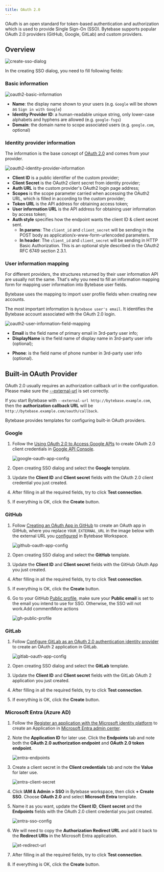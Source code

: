 ```yaml
---
title: OAuth 2.0
---
```


OAuth is an open standard for token-based authentication and authorization which is used to provide Single Sign-On (SSO). Bytebase supports popular OAuth 2.0 providers (GitHub, Google, GitLab) and custom providers.

## Overview

![create-sso-dialog](/content/docs/administration/sso/create-sso-dialog.webp)

In the creating SSO dialog, you need to fill following fields:

### Basic information

![oauth2-basic-information](/content/docs/administration/sso/oauth2-basic-information.webp)

- **Name**: the display name shown to your users (e.g. `Google` will be shown as `Sign in with Google`)
- **Identity Provider ID**: a human-readable unique string, only lower-case alphabets and hyphens are allowed (e.g. `google-fsgs`)
- **Domain**: the domain name to scope associated users (e.g. `google.com`, optional)

### Identity provider information

The information is the base concept of [OAuth 2.0](https://oauth.net/2) and comes from your provider.

![oauth2-identity-provider-information](/content/docs/administration/sso/oauth2-identity-provider-information.webp)

- **Client ID** is a public identifier of the custom provider;
- **Client Secret** is the OAuth2 client secret from identity provider;
- **Auth URL** is the custom provider's OAuth2 login page address;
- **Scopes** is the scope parameter carried when accessing the OAuth2 URL, which is filled in according to the custom provider;
- **Token URL** is the API address for obtaining access token;
- **User information URL** is the API address for obtaining user information by access token;
- **Auth style** specifies how the endpoint wants the client ID & client secret sent.
  - **In params**: The `client_id` and `client_secret` will be sending in the POST body as application/x-www-form-urlencoded parameters.
  - **In header**: The `client_id` and `client_secret` will be sending in HTTP Basic Authorization. This is an optional style described in the OAuth2 RFC 6749 section 2.3.1.

### User information mapping

For different providers, the structures returned by their user information API are usually not the same. That's why you need to fill an information mapping form for mapping user information into Bytebase user fields.

Bytebase uses the mapping to import user profile fields when creating new accounts.

The most important information is `Bytebase user's email`. It identifies the Bytebase account associated with the OAuth 2.0 login.

![oauth2-user-information-field-mapping](/content/docs/administration/sso/oauth2-user-information-field-mapping.webp)

- **Email** is the field name of primary email in 3rd-party user info;
- **DisplayName** is the field name of display name in 3rd-party user info (optional);

* **Phone**: is the field name of phone number in 3rd-party user info (optional).

## Built-in OAuth Provider

<Note>

OAuth 2.0 usually requires an authorization callback url in the configuration. Please make sure the [--external-url](/get-started/install/external-url) is set correctly.

If you start Bytebase with `--external-url http://bytebase.example.com`, then the **authorization callback URL** will be `http://bytebase.example.com/oauth/callback`.

</Note>

Bytebase provides templates for configuring built-in OAuth providers.

### Google

1. Follow the [Using OAuth 2.0 to Access Google APIs](https://developers.google.com/identity/protocols/oauth2) to create OAuth 2.0 client credentials in [Google API Console](https://console.developers.google.com/).

   ![google-oauth-app-config](/content/docs/administration/sso/google-oauth-app-config.webp)

2. Open creating SSO dialog and select the **Google** template.
3. Update the **Client ID** and **Client secret** fields with the OAuth 2.0 client credential you just created.
4. After filling in all the required fields, try to click **Test connection**.
5. If everything is OK, click the **Create** button.

### GitHub

1. Follow [Creating an OAuth App in GitHub](https://docs.github.com/en/developers/apps/building-oauth-apps/creating-an-oauth-app) to create an OAuth app in GitHub, where you replace `YOUR_EXTERNAL_URL` in the image below with the external URL you [configured](https://www.bytebase.com/docs/get-started/install/external-url) in Bytebase Workspace.

   ![github-oauth-app-config](/content/docs/administration/sso/github-oauth-app-config.webp)

2. Open creating SSO dialog and select the **GitHub** template.
3. Update the **Client ID** and **Client secret** fields with the GitHub OAuth App you just created.
4. After filling in all the required fields, try to click **Test connection**.
5. If everything is OK, click the **Create** button.
6. Go to your GitHub [Public profile](https://github.com/settings/profile), make sure your **Public email** is set to the email you intend to use for SSO. Otherwise, the SSO will not work.Add commentMore actions

   ![gh-public-profile](/content/docs/administration/sso/gh-public-profile.webp)

### GitLab

1. Follow [Configure GitLab as an OAuth 2.0 authentication identity provider](https://docs.gitlab.com/ee/integration/oauth_provider.html) to create an OAuth 2 application in GitLab.

   ![gitlab-oauth-app-config](/content/docs/administration/sso/gitlab-oauth-app-config.webp)

2. Open creating SSO dialog and select the **GitLab** template.
3. Update the **Client ID** and **Client secret** fields with the GitLab OAuth 2 application you just created.
4. After filling in all the required fields, try to click **Test connection**.
5. If everything is OK, click the **Create** button.

### Microsoft Entra (Azure AD)

1. Follow the [Register an application with the Microsoft identity platform](https://learn.microsoft.com/en-us/entra/identity-platform/quickstart-register-app) to create an Application in [Microsoft Entra admin center](https://entra.microsoft.com/).

1. Note the **Application ID** for later use. Click the **Endpoints** tab and note both the **OAuth 2.0 authorization endpoint** and **OAuth 2.0 token endpoint**.

   ![entra-endpoints](/content/docs/administration/sso/entra-endpoints.webp)

1. Create a client secret in the **Client credentials** tab and note the **Value** for later use.

   ![entra-client-secret](/content/docs/administration/sso/entra-client-secret.webp)

1. Click **IAM & Admin > SSO** in Bytebase workspace, then click **+ Create SSO**. Choose **OAuth 2.0** and select **Microsoft Entra** template.

1. Name it as you want, update the **Client ID**, **Client secret** and the **Endpoints** fields with the OAuth 2.0 client credential you just created.

   ![entra-sso-config](/content/docs/administration/sso/bb-entra-sso-config.webp)

1. We will need to copy the **Authorization Redirect URL** and add it back to the **Redirect URIs** in the Microsoft Entra application.

   ![et-redirect-url](/content/docs/administration/sso/et-redirect-url.webp)

1. After filling in all the required fields, try to click **Test connection**.
1. If everything is OK, click the **Create** button.

